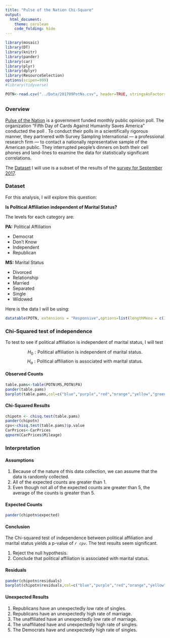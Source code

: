 ---
title: "Pulse of the Nation Chi-Square"
output: 
  html_document:
    theme: cerulean
    code_folding: hide
---

```{r Libraries, include=FALSE}
library(mosaic)
library(DT) 
library(knitr)
library(pander)
library(car)
library(plyr)
library(dplyr)
library(ResourceSelection)
options(scipen=999)
#library(tidyverse)
```

```{r Datafix}
POTN<-read.csv("../Data/201709PotNs.csv", header=TRUE, stringsAsFactors = FALSE)

```

## {.tabset .tabset-fade}

### Overview

[Pulse of the Nation](https://thepulseofthenation.com/#intro) is a government funded monthly public opinion poll. The organization "Fifth Day of Cards Against Humanity Saves America" conducted the poll . To conduct their polls in a scientifically rigorous manner, they partnered with Survey Sampling International — a professional research firm — to contact a nationally representative sample of the American public. They interrupted people’s dinners on both their cell phones and land-lines to examine the data for statistically significant correlations. 

The [Dataset](https://thepulseofthenation.com/downloads/201709-CAH_PulseOfTheNation_Raw.csv) I will use is a subset of the results of the [survey for September 2017](https://thepulseofthenation.com/#poll-1).

### Dataset

For this analysis, I will explore this question:

**Is Political Affiliation independent of Marital Status?**

The levels for each category are:

**PA:** Political Affiliation

* Democrat
* Don't Know
* Independent
* Republican

**MS:** Marital Status

* Divorced
* Relationship
* Married
* Separated 
* Single
* Widowed

Here is the data I will be using:

```{r Showdata}
datatable(POTN, extensions = "Responsive",options=list(lengthMenu = c(10,25,68)))
```

### Chi-Squared test of independence

To test to see if political affiliation is independent of marital status, I will test

$$
  H_0:\text{Political affiliation is independent of marital status.}
$$
$$
  H_a:\text{Political affiliation is associated with marital status.}
$$

#### Observed Counts
```{r, warning=FALSE}
table.pams<-table(POTN$MS,POTN$PA)
pander(table.pams)
barplot(table.pams,col=c("blue","purple","red","orange","yellow","green") ,beside=TRUE, legend.text=TRUE, args.legend=list(x = "topleft", bty="n"))

```

#### Chi-Squared Results
```{r, warning=FALSE}
chipotn <- chisq.test(table.pams)
pander(chipotn)
cpv<-chisq.test(table.pams)$p.value
CarPrices<-CarPrices
qqnorm(CarPrices$Mileage)

```


### Interpretation

#### Assumptions

1. Because of the nature of this data collection, we can assume that the data is randomly collected.
2. All of the expected counts are greater than 1.
2. Even though not all of the expected counts are greater than 5, the average of the counts is greater than 5.

#### Expected Counts
```{r}
pander(chipotn$expected) 

```

#### Conclusion

The Chi-squared test of independence between political affiliation and marital status yields a p-value of *`r cpv`*. The test results seem significant.

1. Reject the null hypothesis.
2. Conclude that political affiliation is associated with marital status.

#### Residuals
```{r}
pander(chipotn$residuals)
barplot(chipotn$residuals,col=c("blue","purple","red","orange","yellow","green") , beside=TRUE, legend.text=TRUE, args.legend=list(x = "bottom", bty="n"))
```

#### Unexpected Results

1. Republicans have an unexpectedly low rate of singles.
2. Republicans have an unexpectedly high rate of marriage.
3. The unaffiliated have an unexpectedly low rate of marriage.
4. The unaffiliated have and unexpectedly high rate of singles.
5. The Democrats have and unexpectedly high rate of singles.





















